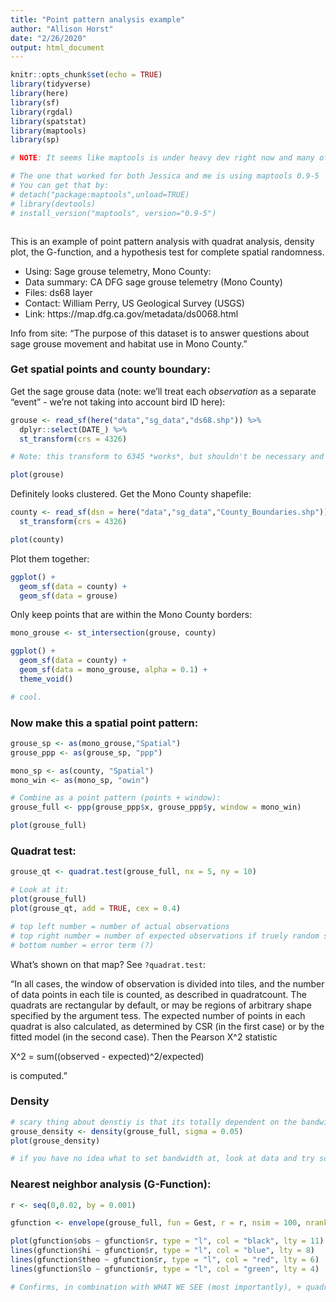 ```yaml
---
title: "Point pattern analysis example"
author: "Allison Horst"
date: "2/26/2020"
output: html_document
---
```


```r
knitr::opts_chunk$set(echo = TRUE)
library(tidyverse)
library(here)
library(sf)
library(rgdal)
library(spatstat)
library(maptools)
library(sp)

# NOTE: It seems like maptools is under heavy dev right now and many of the functions we're trying (unsuccessfully) to use in maptools to make spatial points stuff, and the problem seems to be the newer versions are problematic. If you were having the "must be projected" error when trying to convert spatial "ppp", the potential fix is to force install an older version of the maptools package. 

# The one that worked for both Jessica and me is using maptools 0.9-5 
# You can get that by: 
# detach("package:maptools",unload=TRUE)
# library(devtools)
# install_version("maptools", version="0.9-5")



```

This is an example of point pattern analysis with quadrat analysis, density plot, the G-function, and a hypothesis test for complete spatial randomness.

- Using: Sage grouse telemetry, Mono County:
- Data summary: CA DFG sage grouse telemetry (Mono County)
- Files: ds68 layer
- Contact: William Perry, US Geological Survey (USGS)
- Link: https://map.dfg.ca.gov/metadata/ds0068.html

Info from site: 
"The purpose of this dataset is to answer questions about sage grouse movement and habitat use in Mono County."

### Get spatial points and county boundary:

Get the sage grouse data (note: we'll treat each *observation* as a separate "event" - we're not taking into account bird ID here):
```r
grouse <- read_sf(here("data","sg_data","ds68.shp")) %>% 
  dplyr::select(DATE_) %>% 
  st_transform(crs = 4326)

# Note: this transform to 6345 *works*, but shouldn't be necessary and messes up the G & L functions...

plot(grouse)
```

Definitely looks clustered. 
Get the Mono County shapefile:

```r
county <- read_sf(dsn = here("data","sg_data","County_Boundaries.shp")) %>% dplyr::select(CountyName) %>% 
  st_transform(crs = 4326)

plot(county)
```

Plot them together: 
```r
ggplot() +
  geom_sf(data = county) +
  geom_sf(data = grouse)
```

Only keep points that are within the Mono County borders:
```r
mono_grouse <- st_intersection(grouse, county)

ggplot() +
  geom_sf(data = county) +
  geom_sf(data = mono_grouse, alpha = 0.1) +
  theme_void()

# cool. 
```

### Now make this a spatial point pattern: 
```r
grouse_sp <- as(mono_grouse,"Spatial")
grouse_ppp <- as(grouse_sp, "ppp")

mono_sp <- as(county, "Spatial")
mono_win <- as(mono_sp, "owin")

# Combine as a point pattern (points + window):
grouse_full <- ppp(grouse_ppp$x, grouse_ppp$y, window = mono_win)

plot(grouse_full)

```

### Quadrat test:
```r
grouse_qt <- quadrat.test(grouse_full, nx = 5, ny = 10)

# Look at it: 
plot(grouse_full)
plot(grouse_qt, add = TRUE, cex = 0.4)

# top left number = number of actual observations
# top right number = number of expected observations if truely random spatial distribution
# bottom number = error term (?)
```

What's shown on that map? See `?quadrat.test`:

"In all cases, the window of observation is divided into tiles, and the number of data points in each tile is counted, as described in quadratcount. The quadrats are rectangular by default, or may be regions of arbitrary shape specified by the argument tess. The expected number of points in each quadrat is also calculated, as determined by CSR (in the first case) or by the fitted model (in the second case). Then the Pearson X^2 statistic

X^2 = sum((observed - expected)^2/expected)

is computed."

### Density
```r

# scary thing about denstiy is that its totally dependent on the bandwidth you choose (sigma), 
grouse_density <- density(grouse_full, sigma = 0.05)
plot(grouse_density)

# if you have no idea what to set bandwidth at, look at data and try some stuff out to see how closely you can get to match based on original data, or use existing literature values, 

```

### Nearest neighbor analysis (G-Function):
```r
r <- seq(0,0.02, by = 0.001)

gfunction <- envelope(grouse_full, fun = Gest, r = r, nsim = 100, nrank = 2) # Sig level of Monte Carlo = 0.04

plot(gfunction$obs ~ gfunction$r, type = "l", col = "black", lty = 11)
lines(gfunction$hi ~ gfunction$r, type = "l", col = "blue", lty = 8)
lines(gfunction$theo ~ gfunction$r, type = "l", col = "red", lty = 6)
lines(gfunction$lo ~ gfunction$r, type = "l", col = "green", lty = 4)

# Confirms, in combination with WHAT WE SEE (most importantly), + quadrat.test & density = clustered data!
```


